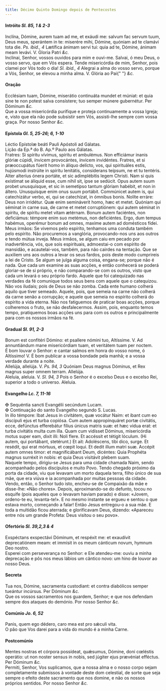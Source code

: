 ```yaml
---
title: Décimo Quinto Domingo depois de Pentecostes
---
```


<h4 class="text-center">
  Intróito <em>Sl. 85, 1 & 2-3</em>
</h4>
<div class="container-fluid">
  <div class="row">
    <div class="col-6 dropcaps text-justify">
      Inclína, Dómine, aurem tuam ad me, et exáudi me: salvum fac servum tuum,
      Deus meus, sperántem in te: miserére mihi, Dómine, quóniam ad te clamávi
      tota die. <em>Ps. ibid., 4</em> Lætífica ánimam servi tui: quia ad te,
      Dómine, ánimam meam levávi. V. Gloria Patri <em>&c.</em>
    </div>
    <div class="col-6 dropcaps text-justify">
      Inclinai, Senhor, vossos ouvidos para mim e ouvi-me. Salvai, ó meu Deus, o
      vosso servo, que em Vós espera. Tende misericórdia de mim, Senhor, pois
      clamei por Vós todo o dia! <em>Sl. ibid., 4</em> Alegrai a alma do vosso
      servo, porque a Vós, Senhor, se elevou a minha alma. V. Glória ao Pai{" "}
      <em>&c.</em>
    </div>
  </div>
</div>

<h4 class="text-center">Oração</h4>
<div class="container-fluid">
  <div class="row">
    <div class="col-6 dropcaps text-justify">
      Ecclésiam tuam, Dómine, miserátio continuáta mundet et múniat: et quia
      sine te non potest salva consístere; tuo semper múnere gubernétur. Per
      Dóminum <em>&c.</em>
    </div>
    <div class="col-6 dropcaps text-justify">
      Que a vossa misericórdia purifique e proteja continuamente a vossa Igreja;
      e, visto que ela não pode subsistir sem Vós, assisti-lhe sempre com vossa
      graça. Por nosso Senhor <em>&c.</em>
    </div>
  </div>
</div>

<h4 class="text-center">
  Epístola <em>Gl. 5, 25-26; 6, 1-10</em>
</h4>
<div class="container-fluid">
  <div class="row">
    <div class="col-6 text-justify">
      Léctio Epístolæ beáti Pauli Apóstoli ad Gálatas.
    </div>
    <div class="col-6 text-justify">
      Lição da Ep.ª do B. Ap.º Paulo aos Gálatas.
    </div>
    <div class="col-6 dropcaps text-justify">
      Fratres: Si spíritu vívimus, spíritu et ambulémus. Non efficiámur inanis
      glóriæ cúpidi, ínvicem provocántes, ínvicem invidéntes. Fratres, et si
      præoccupátus fúerit homo in áliquo delícto, vos, qui spirituáles estis,
      hujúsmodi instrúite in spíritu lenitátis, consíderans teípsum, ne et tu
      tentéris. Alter alteríus ónera portáte, et sic adimplébitis legem Christi.
      Nam si quis exístimat se áliquid esse, cum nihil sit, ipse se sedúcit.
      Opus autem suum probet unusquísque, et sic in semetípso tantum glóriam
      habébit, et non in áltero. Unusquísque enim onus suum portábit. Commúnicet
      autem is, qui catechizátur verbo, ei, qui se catechízat, in ómnibus bonis.
      Nolíte erráre: Deus non irridétur. Quæ enim semináverit homo, hæc et
      metet. Quóniam qui séminat in carne sua, de carne et metet corruptiónem:
      qui autem séminat in spíritu, de spíritu metet vitam ætérnam. Bonum autem
      faciéntes, non deficiámus: témpore enim suo metémus, non deficiéntes.
      Ergo, dum tempus habémus, operémur bonum ad omnes, maxime autem ad
      domésticos fídei.
    </div>
    <div class="col-6 dropcaps text-justify">
      Meus irmãos: Se vivemos pelo espírito, tenhamos uma conduta também pelo
      espírito. Não procuremos a vanglória, provocando-nos uns aos outros e
      tendo mútua inveja. Meus irmãos, se algum caiu em pecado por
      inadvertência, vós, que sois espirituais, admoestai-o com espírito de
      mansidão, e acautelai-vos, também, para não cairdes na tentação. Que se
      auxiliem uns aos outros a levar os seus fardos, pois deste modo cumprireis
      a lei de Cristo. Se algum se julga alguma coisa, engana-se; porque não é
      nada. Que cada um examine as suas acções, e então conhecerá se poderá
      gloriar-se de si próprio, e não comparando-se com os outros, visto que
      cada um levará o seu próprio fardo. Aquele que foi catequizado nas
      verdades da fé comunique todos seus bens com aquele que o catequizou. Não
      vos iludais; pois de Deus se não zomba. Cada ente humano colherá aquilo
      que tiver semeado. Aquele, pois, que semeia na carne não colherá da carne
      senão a corrupção; e aquele que semeia no espírito colherá do espírito a
      vida eterna. Não nos fatiguemos de praticar boas acções, porque colheremos
      o fruto, se não desfalecermos. Assim, pois, enquanto temos tempo,
      pratiquemos boas acções uns para com os outros e principalmente para com
      os nossos irmãos na fé.
    </div>
  </div>
</div>

<h4 class="text-center">
  Gradual <em>Sl. 91, 2-3</em>
</h4>
<div class="container-fluid">
  <div class="row">
    <div class="col-6 dropcaps text-justify">
      Bonum est confitéri Dómino: et psallere nómini tuo, Altíssime. V. Ad
      annuntiándum mane misericórdiam tuam, et veritátem tuam per noctem.
    </div>
    <div class="col-6 dropcaps text-justify">
      É bom louvar o Senhor: e cantar salmos em honra do vosso nome, ó
      Altíssimo! V. É bom publicar a vossa bondade pela manhã; e a vossa verdade
      durante a noite.
    </div>
    <div class="col-6 text-justify">
      Allelúja, allelúja. V. <em>Ps. 94, 3</em> Quóniam Deus magnus Dóminus, et
      Rex magnus super omnem terram. Allelúja.
    </div>
    <div class="col-6 text-justify">
      Aleluia, aleluia. V. <em>Sl. 94, 3</em> Pois o Senhor é o excelso Deus e o
      excelso Rei, superior a todo o universo. Aleluia.
    </div>
  </div>
</div>

<h4 class="text-center">
  Evangelho <em>Lc. 7, 11-16</em>
</h4>
<div class="container-fluid">
  <div class="row">
    <div class="col-6 text-justify">
      <span class="text-danger">&#10016;</span> Sequéntia sancti Evangélii
      secúndum Lucam.
    </div>
    <div class="col-6 text-justify">
      <span class="text-danger">&#10016;</span> Continuação do santo Evangelho
      segundo S. Lucas.
    </div>
    <div class="col-6 dropcaps text-justify">
      In illo témpore: Ibat Jesus in civitátem, quæ vocátur Naim: et ibant cum
      eo discípuli ejus et turba copiósa. Cum autem appropinquáret portæ
      civitátis, ecce, defúnctus efferebátur fílius únicus matris suæ: et hæc
      vidua erat: et turba civitátis multa cum illa. Quam cum vidísset Dóminus,
      misericórdia motus super eam, dixit illi: Noli flere. Et accéssit et
      tétigit lóculum. (Hi autem, qui portábant, stetérunt.) Et ait: Adoléscens,
      tibi dico, surge. Et resédit, qui erat mórtuus, et cœpit loqui. Et dedit
      illum matri suæ. Accépit autem omnes timor: et magnificábant Deum,
      dicéntes: Quia Prophéta magnus surréxit in nobis: et quia Deus visitávit
      plebem suam.
    </div>
    <div class="col-6 dropcaps text-justify">
      Naquele tempo, dirigiu-se Jesus para uma cidade chamada Naim, sendo
      acompanhado pelos discípulos e muito Povo. Tendo chegado próximo da porta
      da cidade, viu que levavam um morto daquela terra, filho único de sua mãe,
      que era viúva e ia acompanhada por muitas pessoas da cidade. Vendo, então,
      o Senhor tudo isto, encheu-se de Compaixão da mãe e disse-lhe: «Não
      chores». Depois, aproximando-se do defunto, tocou no esquife (pois aqueles
      que o levavam haviam parado) e disse: «Jovem, ordeno-te eu, levanta-te!».
      E no mesmo instante se ergueu e sentou o que estava morto, começando a
      falar! Então Jesus entregou-o a sua mãe. E toda a multidão ficou aterrada;
      e glorificavam Deus, dizendo: «Apareceu entre nós um grande Profeta: Deus
      visitou o seu povo».
    </div>
  </div>
</div>

<h4 class="text-center">
  Ofertório <em>Sl. 39,2,3 & 4</em>
</h4>
<div class="container-fluid">
  <div class="row">
    <div class="col-6 dropcaps text-justify">
      Exspéctans exspectávi Dóminum, et respéxit me: et exaudívit deprecatiónem
      meam: et immísit in os meum cánticum novum, hymnum Deo nostro.
    </div>
    <div class="col-6 dropcaps text-justify">
      Esperei com perseverança no Senhor: e Ele atendeu-me: ouviu a minha
      deprecação e pôs nos meus lábios um cântico novo: um hino de louvor ao
      nosso Deus.
    </div>
  </div>
</div>

<h4 class="text-center">Secreta</h4>
<div class="container-fluid">
  <div class="row">
    <div class="col-6 dropcaps text-justify">
      Tua nos, Dómine, sacramenta custodiant: et contra diabólicos semper
      tueántur incúrsus. Per Dóminum <em>&c.</em>
    </div>
    <div class="col-6 dropcaps text-justify">
      Que os vossos sacramentos nos guardem, Senhor; e que nos defendam sempre
      dos ataques do demónio. Por nosso Senhor <em>&c.</em>
    </div>
  </div>
</div>

<h4 class="text-center">
  Comúnio <em>Jo. 6, 52</em>
</h4>
<div class="container-fluid">
  <div class="row">
    <div class="col-6 dropcaps text-justify">
      Panis, quem ego dédero, caro mea est pro sǽculi vita.
    </div>
    <div class="col-6 dropcaps text-justify">
      O pão que Vos darei para a vida do mundo é a minha Carne.
    </div>
  </div>
</div>

<h4 class="text-center">Postcomúnio</h4>
<div class="container-fluid">
  <div class="row">
    <div class="col-6 dropcaps text-justify">
      Mentes nostras et córpora possídeat, quǽsumus, Dómine, doni cœléstis
      operátio: ut non noster sensus in nobis, sed júgiter ejus prævéniat
      efféctus. Per Dóminum <em>&c.</em>
    </div>
    <div class="col-6 dropcaps text-justify">
      Permiti, Senhor, Vos suplicamos, que a nossa alma e o nosso corpo sejam
      completamente submissos à vontade deste dom celestial, de sorte que seja
      sempre o efeito deste sacramento que nos domine, e não os nossos próprios
      sentidos. Por nosso Senhor <em>&c.</em>
    </div>
  </div>
</div>
